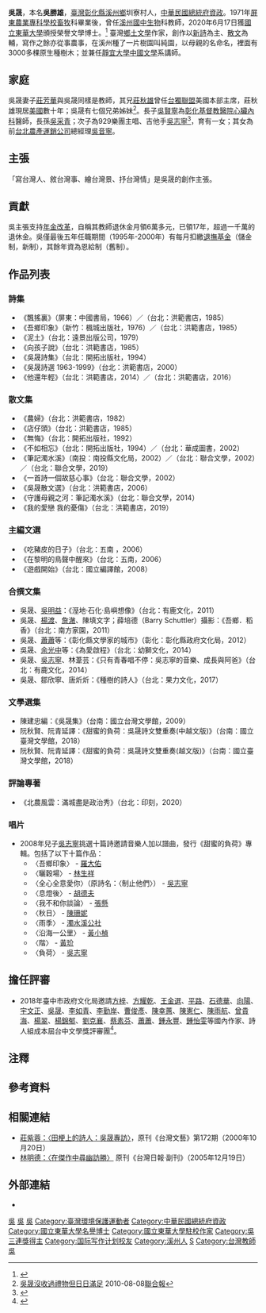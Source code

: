 {{Infobox Writer 
|圖像     = File:2016TIBE D3 Wu Sheng.jpg
|圖像大小 = 200px
|圖像說明 = 
|name =  吳晟
|birthname = 吳勝雄
|其他姓名 = 
|birth_date = {{birth date and age|1944|9|8}}
|birth_place = {{TWN-JPN}}[[臺中州|臺中州]][[北斗郡|北斗郡]][[溪州庄|溪州-{庄}-]]圳寮
|death_date = 
|death_place = 
|居處     = {{TWN}}[[彰化縣|彰化縣]][[溪州鄉|溪州鄉]]
|安葬地點 = 
|職業     = 作家、詩人
|genre    = [[現代詩|現代詩]]、[[散文|散文]]
| parents  = 陳純（母）
|配偶     =莊芳華
|伴侶     = 
|子女     = [[吳賢寧|吳賢寧]]（長子）<br>[[吳志寧|吳志寧]]（次子）<br>[[吳音寧|吳音寧]]（長女）
|親屬     = 
|國籍     = {{ROC}}
|宗教信仰 = 
|學歷     = 
|alma_mater = *[[彰化高中|彰化高中]]
*[[樹林高中|樹林高中]]
*[[屏東農業專科學校|屏東農業專科學校]]畜牧科
*[[國立東華大學|國立東華大學]]名譽[[文學博士|文學博士]]
|網站    = 
|簽名     = 
|別名     = 
|戰爭     = 
|獲獎     = 
|notableworks = 〈負荷〉<ref>{{cite news |title=你我都讀過！收錄國文課本40年　詩人吳晟《甜蜜的負荷》傳3代更有味道 |url= https://www.ettoday.net/news/20190309/1395120.htm |language=zh-tw |author= 林育綾  |publisher= ETtoday新聞雲 |date=2019-03-09 |accessdate=2022-06-12}}</ref> 、〈我不和你談論〉<ref>{{cite news |title=作品涉抄襲 應取消得獎名次 |url= https://www.merit-times.com/NewsPage.aspx?unid=478282
 |language=zh-tw |author= 林泉利 |publisher= [[人間福報|人間福報]] |date=2017-06-27 |accessdate=2022-06-12}}</ref>
}}

'''吳晟'''{{BD|1944年|9月8日}}，本名'''吳勝雄'''{{NoteTag|筆名吳晟取自本名，取名時間為中華民國教育部將「晟」讀音定為「ㄔㄥˊ」之前，因此此處「晟」應讀為「ㄕㄥˋ」。<ref>{{cite news |title=【自由副刊】為筆名致歉 |url=https://ent.ltn.com.tw/news/paper/243743 |language=zh-tw |author=吳晟 |publisher=[[自由時報|自由時報]] |date=2008-09-18 |accessdate=2021-08-09 |archive-date=2021-08-09 |archive-url=https://web.archive.org/web/20210809095131/https://ent.ltn.com.tw/news/paper/243743 |dead-url=no }}</ref>}}，[[臺灣|臺灣]][[彰化縣|彰化縣]][[溪州鄉|溪州鄉]]圳寮村人，[[中華民國總統府資政|中華民國總統府資政]]。1971年[[屏東農業專科學校|屏東農業專科學校]][[畜牧|畜牧]]科畢業後，曾任[[溪州國中|溪州國中]][[生物|生物]]科教師，2020年6月17日獲[[國立東華大學|國立東華大學]]頒授榮譽文學博士。<ref>{{cite web |title=6/17【名譽文學博士頒授儀式】吳晟老師 |url=https://sili.ndhu.edu.tw/p/404-1055-143870.php?Lang=zh-tw |website=sili.ndhu.edu.tw |language=zh-tw |accessdate=2020-06-17 |archive-date=2020-06-18 |archive-url=https://web.archive.org/web/20200618025539/https://sili.ndhu.edu.tw/p/404-1055-143870.php?Lang=zh-tw |dead-url=no }}</ref> 臺灣[[鄉土文學|鄉土文學]]作家，創作以[[新詩|新詩]]為主、[[散文|散文]]為輔，寫作之餘亦從事農事，在溪州種了一片樹園叫純園，以母親的名命名，裡面有3000多棵原生種樹木；並兼任[[靜宜大學|靜宜大學]][[中國文學|中國文學]]系講師。

== 家庭 ==
吳晟妻子[[莊芳華|莊芳華]]與吳晟同樣是教師，其兄[[莊秋雄|莊秋雄]]曾任[[台獨聯盟|台獨聯盟]]美國本部主席，莊秋雄現居[[美國|美國]]數十年；吳晟有七個兄弟姊妹<ref>[http://www.116live.com/NET20/Topic/Detail.aspx?TId=990 吳晟沒收過禮物但日日滿足] {{Wayback|url=http://www.116live.com/NET20/Topic/Detail.aspx?TId=990 |date=20180413125047 }}2010-08-08[[聯合報|聯合報]]</ref>。長子[[吳賢寧|吳賢寧]]為[[彰化基督教醫院|彰化基督教醫院]][[心臟內科|心臟內科]]醫師，長孫[[吳采青|吳采青]]；次子為929樂團主唱、吉他手[[吳志寧|吳志寧]]<ref>{{cite news|url=http://week.ltn.com.tw/Person/DC144.html|title=吳晟VS.搖滾兒子吳志寧|publisher=《[[自由時報|自由時報]]‧週末生活版》|date=2013-08-04|language=zh-tw|accessdate=2015-04-04|archive-date=2015-04-08|archive-url=https://web.archive.org/web/20150408231054/http://week.ltn.com.tw/Person/DC144.html|dead-url=no}}</ref>，育有一女；其女為前[[台北農產運銷公司|台北農產運銷公司]]總經理[[吳音寧|吳音寧]]。

==主張==
「寫台灣人、敘台灣事、繪台灣景、抒台灣情」是吳晟的創作主張。

==貢獻==
吳主張支持[[年金改革|年金改革]]，自稱其教師退休金月領6萬多元，已領17年，超過一千萬的退休金。吳僅最後五年任職期間（1995年-2000年）有每月扣繳[[退撫基金|退撫基金]]（儲金制，新制），其餘年資為恩給制（舊制）。

== 作品列表 ==
=== 詩集 ===
* 《飄搖裏》（屏東：中國書局，1966）／（台北：洪範書店，1985）
* 《吾鄉印象》（新竹：楓城出版社，1976）／（台北：洪範書店，1985）
* 《泥土》（台北：遠景出版公司，1979）
* 《向孩子說》（台北：洪範書店，1985）
* 《吳晟詩集》（台北：開拓出版社，1994）
* 《吳晟詩選 1963-1999》（台北：洪範書店，2000）
* 《他還年輕》（台北：洪範書店，2014）／（台北：洪範書店，2016）

=== 散文集 ===
* 《農婦》（台北：洪範書店，1982）
* 《店仔頭》（台北：洪範書店，1985）
* 《無悔》（台北：開拓出版社，1992）
* 《不如相忘》（台北：開拓出版社，1994）／（台北：華成圖書，2002）
* 《筆記濁水溪》（南投：南投縣文化局，2002）／（台北：聯合文學，2002）／（台北：聯合文學，2019）
* 《一首詩一個故慈心事》（台北：聯合文學，2002）
* 《吳晟散文選》（台北：洪範書店，2006）
* 《守護母親之河：筆記濁水溪》（台北：聯合文學，2014）
* 《我的愛戀 我的憂傷》（台北：洪範書店，2019）

=== 主編文選 ===
*《吃豬皮的日子》（台北：五南 ，2006）
*《在黎明的鳥聲中醒來》（台北：五南，2006）
*《遊戲開始》（台北：國立編譯館，2008）

=== 合撰文集 ===
* 吳晟、[[吳明益|吳明益]]：《溼地‧石化‧島嶼想像》（台北：有鹿文化，2011）
* 吳晟、[[楊渡|楊渡]]、[[詹澈|詹澈]]、陳填文字；薛培德（Barry Schuttler）攝影：《吾鄉．稻香》（台北：南方家園，2011）
* 吳晟、[[蕭蕭|蕭蕭]]等：《彰化縣文學家的城市》（彰化：彰化縣政府文化局，2012）
* 吳晟、[[余光中|余光中]]等：《為愛啟程》（台北：幼獅文化，2014）
* 吳晟、[[吳志寧|吳志寧]]、林葦芸：《只有青春唱不停：吳志寧的音樂、成長與阿爸》（台北：有鹿文化，2014）
* 吳晟、鄒欣寧、唐炘炘：《種樹的詩人》（台北：果力文化，2017）

=== 文學選集 ===
* 陳建忠編：《吳晟集》（台南：國立台灣文學館，2009）
* 阮秋賢、阮青延譯：《甜蜜的負荷：吳晟詩文雙重奏(中越文版)》（台南：國立臺灣文學館，2018）
* 阮秋賢、阮青延譯：《甜蜜的負荷：吳晟詩文雙重奏(越文版)》（台南：國立臺灣文學館，2018）

=== 評論專著 ===
*《北農風雲：滿城盡是政治秀》（台北：印刻，2020）

=== 唱片 ===
* 2008年兒子[[吳志寧|吳志寧]]挑選十篇詩邀請音樂人加以譜曲，發行《甜蜜的負荷》專輯。包括了以下十篇作品：
** 〈吾鄉印象〉 - [[羅大佑|羅大佑]]
** 〈曬穀場〉 - [[林生祥|林生祥]]
** 〈全心全意愛你〉（原詩名：〈制止他們〉） - [[吳志寧|吳志寧]]
** 〈息燈後〉 - [[胡德夫|胡德夫]]
** 〈我不和你談論〉 - [[張懸|張懸]]
** 〈秋日〉 - [[陳珊妮|陳珊妮]]
** 〈雨季〉 - [[濁水溪公社|濁水溪公社]]
** 〈沿海一公里〉 - [[黃小楨|黃小楨]]
**  〈階〉 - [[黃玠|黃玠]]
** 〈負荷〉 - [[吳志寧|吳志寧]]

== 擔任評審 ==
*2018年臺中市政府文化局邀請[[方梓|方梓]]、[[方耀乾|方耀乾]]、[[王金選|王金選]]、[[平路|平路]]、[[石德華|石德華]]、[[向陽_(詩人)|向陽]]、[[宇文正|宇文正]]、[[吳晟|吳晟]]、[[李如青|李如青]]、[[李勤岸|李勤岸]]、[[曹俊彥|曹俊彥]]、[[陳幸蕙|陳幸蕙]]、[[陳憲仁|陳憲仁]]、[[陳雨航|陳雨航]]、[[曾貴海|曾貴海]]、[[楊翠|楊翠]]、[[楊錦郁|楊錦郁]]、[[劉克襄|劉克襄]]、[[蔡素芬|蔡素芬]]、[[蕭蕭|蕭蕭]]、[[鍾永豐|鍾永豐]]、[[鍾怡雯|鍾怡雯]]等國內作家、詩人組成本屆台中文學獎評審團<ref>{{Cite web |url=http://www.taichung-literature-award.tw/web/news/news_in.jsp?np_no=NP1536541740675 |title=台中市政府文化局 |access-date=2018-09-23 |archive-url=https://web.archive.org/web/20180923124421/http://www.taichung-literature-award.tw/web/news/news_in.jsp?np_no=NP1536541740675 |archive-date=2018-09-23 |dead-url=yes }}</ref>。

== 注釋 ==
{{Reflist|group="註"}}

==參考資料==
{{reflist}}

== 相關連結 ==
* [https://web.archive.org/web/20090418164801/http://www.twcenter.org.tw/b01/b01_7001_1.htm 莊紫蓉：〈田梗上的詩人：吳晟專訪〉]，原刊《台灣文藝》第172期（2000年10月20日）
* [http://mypaper.pchome.com.tw/yushuei/post/1262303883 林明德：〈在傑作中尋幽訪勝〉]{{Wayback|url=http://mypaper.pchome.com.tw/yushuei/post/1262303883 |date=20150410021226 }} 原刊《台灣日報‧副刊》（2005年12月19日）

==外部連結==
*{{Facebook|PoetWusheng}}

{{台灣環境運動}}
{{DEFAULTSORT:Wu吳}}
[[Category:臺灣散文作家|吳]]
[[Category:臺灣男性詩人|吳]]
[[Category:臺灣男性作家|吳]]
[[Category:臺灣環境保護運動者|Category:臺灣環境保護運動者]]
[[Category:中華民國總統府資政|Category:中華民國總統府資政]]
[[Category:國立東華大學名譽博士|Category:國立東華大學名譽博士]]
[[Category:國立東華大學駐校作家|Category:國立東華大學駐校作家]]
[[Category:吳三連獎得主|Category:吳三連獎得主]]
[[Category:国际写作计划校友|Category:国际写作计划校友]]
[[Category:溪州人|Category:溪州人]]
[[Category:吴姓|S]]
[[Category:台灣教師|Category:台灣教師]]
[[Category:21世紀臺灣詩人|吳]]